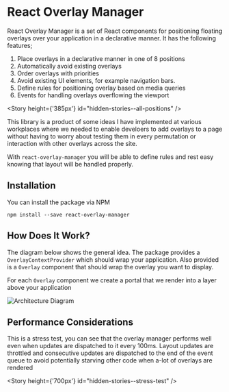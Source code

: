 


<Meta title="Documentation/Introduction" />

# React Overlay Manager



React Overlay Manager is a set of React components for positioning floating overlays over your application
in a declarative manner. It has the following features;

1. Place overlays in a declarative manner in one of 8 positions
2. Automatically avoid existing overlays
3. Order overlays with priorities
4. Avoid existing UI elements, for example navigation bars.
5. Define rules for positioning overlay based on media queries
6. Events for handling overlays overflowing the viewport

<Story height={'385px'} id="hidden-stories--all-positions" />

This library is a product of some ideas I have implemented at various workplaces where we needed
to enable develoers to add overlays to a page without having to worry about testing them
in every permutation or interaction with other overlays across the site.

With `react-overlay-manager` you will be able to define rules and rest easy knowing that layout will be
handled properly.

## Installation

You can install the package via NPM

`npm install --save react-overlay-manager`

## How Does It Work?

The diagram below shows the general idea. The package provides a `OverlayContextProvider` which
should wrap your application. Also provided is a `Overlay` component that should wrap the
overlay you want to display.

For each `Overlay` component we create a portal that we render into a layer above your application

![Architecture Diagram](https://i.imgur.com/iCPFcnM.png)



## Performance Considerations
This is a stress test, you can see that the overlay manager performs
well even when updates are dispatched to it every 100ms. Layout updates are throttled
and consecutive updates are dispatched to the end of the event queue to avoid potentially
starving other code when a-lot of overlays are rendered

<Story height={'700px'} id="hidden-stories--stress-test" />



